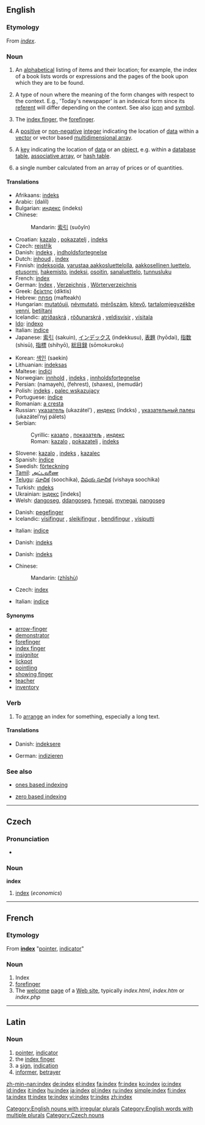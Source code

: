 {{selfref|For Wiktionary's indexes, see [[Wiktionary:Index]]}}
{{wikipedia}}
{{see|Index}}
==English==

===Etymology===
From {{L.}} ''[[#Latin|index]]''.

===Noun===
{{en-noun|es|pl2=indices}}

# An [[alphabetical]] listing of items and their location; for example, the index of a book lists words or expressions and the pages of the book upon which they are to be found.
# {{linguistics}} A type of noun where the meaning of the form changes with respect to the context. E.g., 'Today's newspaper' is an indexical form since its [[referent]] will differ depending on the context. See also [[icon]] and [[symbol]].
# The [[index finger]], the [[forefinger]].
# {{complang}} A [[positive]] or [[non-negative]] [[integer]] indicating the location of [[data]] within a [[vector]] or vector based [[multidimensional array]].
# {{computing}} A [[key]] indicating the location of [[data]] or an [[object]], e.g. within a [[database]] [[table]], [[associative array]], or [[hash table]].
# {{economics}} a single number calculated from an array of prices or of quantities.

====Translations====
{{trans-top|alphabetical list}}
*Afrikaans: [[indeks]]
*Arabic: {{ARchar|[[دليل]]}} (dalíl) {{m}}
*Bulgarian: [[индекс]] (indeks)
*Chinese:
*:Mandarin: [[索引]] (suǒyǐn)
*Croatian: [[kazalo]] {{n}}, [[pokazatelj]] {{m}}, [[indeks]] {{m}}
* Czech: [[rejstřík]] {{m}}
*Danish: [[indeks]] {{n}}, [[indholdsfortegnelse]] {{c}}
*Dutch: [[inhoud]] {{m}}, [[index#Dutch|index]] {{m}}
*Finnish: [[indeksoida]], [[varustaa aakkosluettelolla]], [[aakkosellinen luettelo]], [[etusormi]], [[hakemisto]], [[indeksi]], [[osoitin]], [[sanaluettelo]], [[tunnusluku]]
*French: [[index#French|index]] {{m}}
*German: [[Index]] {{m}}, [[Verzeichnis]] {{n}}, [[Wörterverzeichnis]] {{n}}
*Greek: [[δείκτης]] (díktis)
*Hebrew: [[מפתח]] (mafteakh)
*Hungarian: [[mutatóujj]], [[névmutató]], [[mérőszám]], [[kitevő]], [[tartalomjegyzékbe venni]], [[betiltani]]
*Icelandic: [[atriðaskrá]] {{m}}, [[röðunarskrá]] {{m}}, [[veldisvísir]] {{m}}, [[vísitala]] {{m}}
*[[Ido]]: [[indexo]]
*Italian: [[indice]] {{m}}
*Japanese: [[索引]] (sakuin), [[インデックス]] (indekkusu), [[表題]] (hyōdai), [[指数]] (shisū), [[指標]] (shihyō), [[総目録]] (sōmokuroku)
{{trans-mid}}
*Korean: [[색인]] (saekin)
*Lithuanian: [[indeksas]]
*Maltese: [[indiċi]]
*Norwegian: [[innhold]] {{m}}, [[indeks]] {{m}}, [[innholdsfortegnelse]] {{m}}
*Persian: {{FAchar|[[نمایه]]}} (namayeh), {{FAchar|[[فهرست]]}} (fehrest), {{FAchar|[[شاخص]]}} (shaxes), {{FAchar|[[نمودار]]}} (nemudâr)
*Polish: [[indeks]] {{m}}, [[palec wskazujący]] {{m}}
*Portuguese: [[índice]] {{m}}
*Romanian: [[a cresta]] {{f}}
*Russian: [[указатель]] (ukazátel’) {{m}}, [[индекс]] (índɛks) {{m}}, [[указательный палец]] (ukazátel’nyj pálets) {{m}}
*Serbian:
*:Cyrillic: [[казало]] {{n}}, [[показатељ]] {{m}}, [[индекс]] {{m}}
*:Roman: [[kazalo]] {{n}}, [[pokazatelj]] {{m}}, [[indeks]] {{m}}
*Slovene: [[kazalo]] {{n}}, [[indeks]] {{m}}, [[kazalec]] {{m}}
*Spanish: [[índice]] {{m}}
*Swedish: [[förteckning]] {{m}}
*[[Tamil]]: [[அட்டவணை]] {{IPAchar|(aṭṭvṇai)}}
*[[Telugu]]: [[సూచిక]] (soochika), [[విషయ సూచిక]] (vishaya soochika)
*Turkish: [[ındeks]]
*Ukrainian: [[індекс]] [indeks] {{m}}
*Welsh: [[dangoseg]], [[ddangoseg]], [[fynegai]], [[mynegai]], [[nangoseg]]
{{trans-bottom}}

{{trans-top|index finger}}
*Danish: [[pegefinger]] {{c}}
*Icelandic: [[vísifingur]] {{m}}, [[sleikifingur]] {{m}}, [[bendifingur]] {{m}}, [[vísiputti]] {{m}}
{{trans-mid}}
*Italian: [[indice]] {{m}}
{{trans-bottom}}

{{trans-top|location of data within a vector}}
*Danish: [[indeks]] {{n}}
{{trans-mid}}
{{trans-bottom}}

{{trans-top|location of data within an object}}
*Danish: [[indeks]] {{n}}
{{trans-mid}}
{{trans-bottom}}

{{trans-top|single number calculated from an array of prices or of quantities}}
*Chinese:
*:Mandarin: {{zh-ts|指數|指数}} ([[zhǐshù]])
*Czech: [[#Czech|index]] {{m}}
{{trans-mid}}
*Italian: [[indice]] {{m}}
{{trans-bottom}}

====Synonyms====
*[[arrow-finger]]
*[[demonstrator]]
*[[forefinger]]
*[[index finger]]
*[[insignitor]]
*[[lickpot]]
*[[pointling]]
*[[showing finger]]
*[[teacher]]
*[[inventory]]

===Verb===
{{en-verb|[[indexes]]|[[indexing]]|[[indexed]]}}

# {{transitive}} To [[arrange]] an index for something, especially a long text.

====Translations====
{{top}}
*Danish: [[indeksere]]
{{mid}}
*German: [[indizieren]]
{{bottom}}

===See also===
*{{computing}} [[ones based indexing]]
*{{computing}} [[zero based indexing]]

[[Category:English nouns with irregular plurals]]
[[Category:English words with multiple plurals]]

----

==Czech==

===Pronunciation===
*{{audio|Cs-index.ogg|audio}}

===Noun===
'''index''' {{m}}

# [[#English|index]] (''economics'')

[[Category:Czech nouns]]

----

==French==

===Etymology===
From {{L.|fr}} '''[[#Latin|index]]''' "[[pointer]], [[indicator]]"

===Noun===
{{fr-noun|m|plural=index}}

# Index
# [[forefinger]]
# The [[welcome]] [[page]] of a [[Web site]], typically ''index.html'', ''index.htm'' or ''index.php''

----

==Latin==

===Noun===
{{la-noun|index|indicis|indicis|n|third}}

# [[pointer]], [[indicator]]
# the [[index finger]]
# a [[sign]], [[indication]]
# [[informer]], [[betrayer]]

[[zh-min-nan:index]]
[[de:index]]
[[el:index]]
[[fa:index]]
[[fr:index]]
[[ko:index]]
[[io:index]]
[[id:index]]
[[it:index]]
[[hu:index]]
[[ja:index]]
[[pl:index]]
[[ru:index]]
[[simple:index]]
[[fi:index]]
[[ta:index]]
[[tt:index]]
[[te:index]]
[[vi:index]]
[[tr:index]]
[[zh:index]]